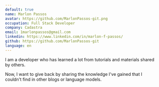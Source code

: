 ```yaml
---
default: true
name: Marlon Passos
avatar: https://github.com/MarlonPassos-git.png
occupation: Full Stack Developer
company: Cadastra
email: 1marlonpassos@gmail.com 
linkedin: https://www.linkedin.com/in/marlon-f-passos/
github: https://github.com/MarlonPassos-git
language: en
---
```


I am a developer who has learned a lot from tutorials and materials shared by others. 

Now, I want to give back by sharing the knowledge I've gained that I couldn't find in other blogs or language models.